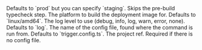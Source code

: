 <ParamField body="Environment" type="--env | -e">
  Defaults to `prod` but you can specify `staging`.
</ParamField>

<ParamField body="Skip typecheck" type="--skip-typecheck | -T">
  Skips the pre-build typecheck step.
</ParamField>

<ParamField body="Build platform" type="--build-platform">
  The platform to build the deployment image for. Defaults to `linux/amd64`.
</ParamField>

<ParamField body="Log level" type="--log-level | -l">
  The log level to use (debug, info, log, warn, error, none). Defaults to `log`.
</ParamField>

<ParamField body="Set config filename" type="--config | -c">
  The name of the config file, found where the command is run from. Defaults to `trigger.config.ts`.
</ParamField>

<ParamField body="Set the projectRef" type="--project-ref | -p">
  The project ref. Required if there is no config file.
</ParamField>